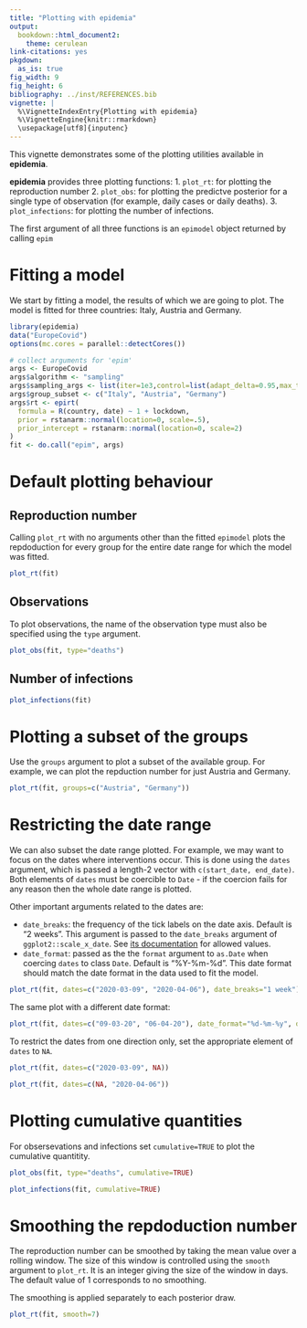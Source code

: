 ```yaml
---
title: "Plotting with epidemia"
output:
  bookdown::html_document2:
    theme: cerulean
link-citations: yes
pkgdown:
  as_is: true
fig_width: 9 
fig_height: 6
bibliography: ../inst/REFERENCES.bib
vignette: |
  %\VignetteIndexEntry{Plotting with epidemia} 
  %\VignetteEngine{knitr::rmarkdown} 
  \usepackage[utf8]{inputenc}
---
```


This vignette demonstrates some of the plotting utilities available in **epidemia**.

**epidemia** provides three plotting functions:
1. `plot_rt`: for plotting the reproduction number
2. `plot_obs`: for plotting the predictve posterior for a single type of observation (for example, daily cases or daily deaths).
3. `plot_infections`: for plotting the number of infections.

The first argument of all three functions is an `epimodel` object returned by calling `epim`

# Fitting a model

We start by fitting a model, the results of which we are going to plot. The model is fitted for three countries: Italy, Austria and Germany.

```r
library(epidemia)
data("EuropeCovid")
options(mc.cores = parallel::detectCores())

# collect arguments for 'epim'
args <- EuropeCovid
args$algorithm <- "sampling"
args$sampling_args <- list(iter=1e3,control=list(adapt_delta=0.95,max_treedepth=15),seed=12345)
args$group_subset <- c("Italy", "Austria", "Germany")
args$rt <- epirt(
  formula = R(country, date) ~ 1 + lockdown,
  prior = rstanarm::normal(location=0, scale=.5),
  prior_intercept = rstanarm::normal(location=0, scale=2) 
)
fit <- do.call("epim", args)
```

# Default plotting behaviour

## Reproduction number

Calling `plot_rt` with no arguments other than the fitted `epimodel` plots the repdoduction for every group for the entire date range for which the model was fitted.

```r
plot_rt(fit)
```

## Observations

To plot observations, the name of the observation type must also be specified using the `type` argument.

```r
plot_obs(fit, type="deaths")
```

## Number of infections

```r
plot_infections(fit)
```

# Plotting a subset of the groups

Use the `groups` argument to plot a subset of the available group. For example, we can plot the repduction number for just Austria and Germany.

```r
plot_rt(fit, groups=c("Austria", "Germany"))
```

# Restricting the date range

We can also subset the date range plotted. For example, we may want to focus on the dates where interventions occur. This is done using the `dates` argument, which is passed a length-2 vector with `c(start_date, end_date)`. Both elements of `dates` must be coercible to `Date` - if the coercion fails for any reason then the whole date range is plotted. 

Other important arguments related to the dates are:

* `date_breaks`: the frequency of the tick labels on the date axis. Default is "2 weeks". This argument is passed to the `date_breaks` argument of `ggplot2::scale_x_date`. See [its documentation](https://ggplot2.tidyverse.org/reference/scale_date.html) for allowed values.
* `date_format`: passed as the the `format` argument to `as.Date` when coercing `dates` to class `Date`. Default is "%Y-%m-%d". This date format should match the date format in the data used to fit the model.

```r
plot_rt(fit, dates=c("2020-03-09", "2020-04-06"), date_breaks="1 week")
```

The same plot with a different date format:

```r
plot_rt(fit, dates=c("09-03-20", "06-04-20"), date_format="%d-%m-%y", date_breaks="1 week")
```

To restrict the dates from one direction only, set the appropriate element of `dates` to `NA`. 

```r
plot_rt(fit, dates=c("2020-03-09", NA))
```


```r
plot_rt(fit, dates=c(NA, "2020-04-06"))
```

# Plotting cumulative quantities

For obsersevations and infections set `cumulative=TRUE` to plot the cumulative quantitity.

```r
plot_obs(fit, type="deaths", cumulative=TRUE)
```

```r
plot_infections(fit, cumulative=TRUE)
```

# Smoothing the repdoduction number

The reproduction number can be smoothed by taking the mean value over a rolling window. The size of this window is controlled using the `smooth` argument to `plot_rt`. It is an integer giving the size of the window in days. The default value of 1 corresponds to no smoothing.

The smoothing is applied separately to each posterior draw.

```r
plot_rt(fit, smooth=7)
```
